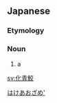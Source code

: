 ==Japanese==
{{ja-kanjitab|ばけ|あお|さめ|r=y|k3=ざめ|yomi=k}}
{{wikipedia|lang=ja|バケアオザメ}}

===Etymology===
{{compound|lang=ja|化|青鮫|tr1=bake|t1=[[transforming]]|tr2=aozame|t2={{w|shortfin mako shark}}|sort=はけあおざめ'}}

===Noun===
{{ja-noun|ばけあおざめ|バケアオザメ}}

# a {{w|longfin mako shark}}

[[Category:ja:Sharks|はけあおざめ']]

[[sv:化青鮫]]